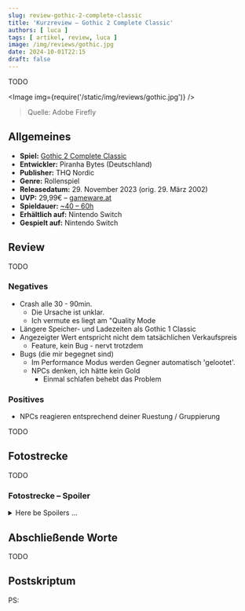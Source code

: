 ```yaml
---
slug: review-gothic-2-complete-classic
title: 'Kurzreview – Gothic 2 Complete Classic'
authors: [ luca ]
tags: [ artikel, review, luca ]
image: /img/reviews/gothic.jpg
date: 2024-10-01T22:15
draft: false
---
```



 TODO

<Image img={require('/static/img/reviews/gothic.jpg')} />

> Quelle: Adobe Firefly

<!--truncate-->

## Allgemeines

- **Spiel:** [Gothic 2 Complete Classic](https://www.gameware.at/info/space/Gothic+II+Complete+Classic)
- **Entwickler:** Piranha Bytes (Deutschland)
- **Publisher:** THQ Nordic
- **Genre:** Rollenspiel
- **Releasedatum:** 29. November 2023 (orig. 29. März 2002)
- **UVP:** 29,99€ – [gameware.at](https://www.gameware.at/info/space/Gothic+Classic)
- **Spieldauer:** [~40 – 60h](https://howlongtobeat.com/game/4024)
- **Erhältlich auf:** Nintendo Switch
- **Gespielt auf:** Nintendo Switch

## Review

TODO

### Negatives

- Crash alle 30 - 90min.
    - Die Ursache ist unklar.
    - Ich vermute es liegt am "Quality Mode
- Längere Speicher- und Ladezeiten als Gothic 1 Classic
- Angezeigter Wert entspricht nicht dem tatsächlichen Verkaufspreis
    - Feature, kein Bug - nervt trotzdem
- Bugs (die mir begegnet sind)
    - Im Performance Modus werden Gegner automatisch 'gelootet'.
    - NPCs denken, ich hätte kein Gold
        - Einmal schlafen behebt das Problem

### Positives

- NPCs reagieren entsprechend deiner Ruestung / Gruppierung

TODO

## Fotostrecke

TODO

### Fotostrecke – Spoiler

<details>
    <summary>Here be Spoilers …</summary>
    TODO
</details>

## Abschließende Worte

TODO

## Postskriptum

PS:
